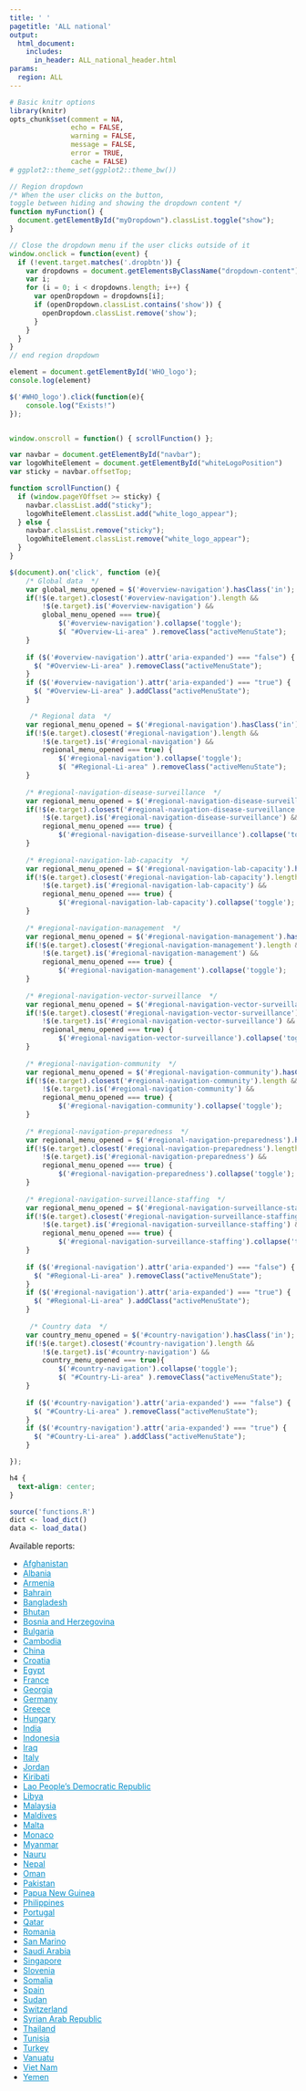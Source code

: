 ```yaml
---
title: ' '
pagetitle: 'ALL national'
output:
  html_document:
    includes:
      in_header: ALL_national_header.html
params:
  region: ALL
---
```


```r
# Basic knitr options
library(knitr)
opts_chunk$set(comment = NA, 
               echo = FALSE,
               warning = FALSE, 
               message = FALSE, 
               error = TRUE, 
               cache = FALSE)
# ggplot2::theme_set(ggplot2::theme_bw())
```

```js
// Region dropdown
/* When the user clicks on the button,
toggle between hiding and showing the dropdown content */
function myFunction() {
  document.getElementById("myDropdown").classList.toggle("show");
}

// Close the dropdown menu if the user clicks outside of it
window.onclick = function(event) {
  if (!event.target.matches('.dropbtn')) {
    var dropdowns = document.getElementsByClassName("dropdown-content");
    var i;
    for (i = 0; i < dropdowns.length; i++) {
      var openDropdown = dropdowns[i];
      if (openDropdown.classList.contains('show')) {
        openDropdown.classList.remove('show');
      }
    }
  }
}
// end region dropdown

element = document.getElementById('WHO_logo');
console.log(element)

$('#WHO_logo').click(function(e){
    console.log("Exists!")
});


window.onscroll = function() { scrollFunction() };

var navbar = document.getElementById("navbar");
var logoWhiteElement = document.getElementById("whiteLogoPosition")
var sticky = navbar.offsetTop;

function scrollFunction() {
  if (window.pageYOffset >= sticky) {
    navbar.classList.add("sticky");
    logoWhiteElement.classList.add("white_logo_appear");
  } else {
    navbar.classList.remove("sticky");
    logoWhiteElement.classList.remove("white_logo_appear");
  }
}

$(document).on('click', function (e){
    /* Global data  */
    var global_menu_opened = $('#overview-navigation').hasClass('in');
    if(!$(e.target).closest('#overview-navigation').length &&
        !$(e.target).is('#overview-navigation') &&
        global_menu_opened === true){
            $('#overview-navigation').collapse('toggle');
            $( "#Overview-Li-area" ).removeClass("activeMenuState");
    }
    
    if ($('#overview-navigation').attr('aria-expanded') === "false") {
      $( "#Overview-Li-area" ).removeClass("activeMenuState");
    }
    if ($('#overview-navigation').attr('aria-expanded') === "true") {
      $( "#Overview-Li-area" ).addClass("activeMenuState");
    }

     /* Regional data  */
    var regional_menu_opened = $('#regional-navigation').hasClass('in');
    if(!$(e.target).closest('#regional-navigation').length &&
        !$(e.target).is('#regional-navigation') &&
        regional_menu_opened === true) {
            $('#regional-navigation').collapse('toggle');
            $( "#Regional-Li-area" ).removeClass("activeMenuState");
    }
    
    /* #regional-navigation-disease-surveillance  */
    var regional_menu_opened = $('#regional-navigation-disease-surveillance').hasClass('in');
    if(!$(e.target).closest('#regional-navigation-disease-surveillance').length &&
        !$(e.target).is('#regional-navigation-disease-surveillance') &&
        regional_menu_opened === true) {
            $('#regional-navigation-disease-surveillance').collapse('toggle');
    }
    
    /* #regional-navigation-lab-capacity  */
    var regional_menu_opened = $('#regional-navigation-lab-capacity').hasClass('in');
    if(!$(e.target).closest('#regional-navigation-lab-capacity').length &&
        !$(e.target).is('#regional-navigation-lab-capacity') &&
        regional_menu_opened === true) {
            $('#regional-navigation-lab-capacity').collapse('toggle');
    }
    
    /* #regional-navigation-management  */
    var regional_menu_opened = $('#regional-navigation-management').hasClass('in');
    if(!$(e.target).closest('#regional-navigation-management').length &&
        !$(e.target).is('#regional-navigation-management') &&
        regional_menu_opened === true) {
            $('#regional-navigation-management').collapse('toggle');
    }
    
    /* #regional-navigation-vector-surveillance  */
    var regional_menu_opened = $('#regional-navigation-vector-surveillance').hasClass('in');
    if(!$(e.target).closest('#regional-navigation-vector-surveillance').length &&
        !$(e.target).is('#regional-navigation-vector-surveillance') &&
        regional_menu_opened === true) {
            $('#regional-navigation-vector-surveillance').collapse('toggle');
    }
    
    /* #regional-navigation-community  */
    var regional_menu_opened = $('#regional-navigation-community').hasClass('in');
    if(!$(e.target).closest('#regional-navigation-community').length &&
        !$(e.target).is('#regional-navigation-community') &&
        regional_menu_opened === true) {
            $('#regional-navigation-community').collapse('toggle');
    }
    
    /* #regional-navigation-preparedness  */
    var regional_menu_opened = $('#regional-navigation-preparedness').hasClass('in');
    if(!$(e.target).closest('#regional-navigation-preparedness').length &&
        !$(e.target).is('#regional-navigation-preparedness') &&
        regional_menu_opened === true) {
            $('#regional-navigation-preparedness').collapse('toggle');
    }
    
    /* #regional-navigation-surveillance-staffing  */
    var regional_menu_opened = $('#regional-navigation-surveillance-staffing').hasClass('in');
    if(!$(e.target).closest('#regional-navigation-surveillance-staffing').length &&
        !$(e.target).is('#regional-navigation-surveillance-staffing') &&
        regional_menu_opened === true) {
            $('#regional-navigation-surveillance-staffing').collapse('toggle');
    }
    
    if ($('#regional-navigation').attr('aria-expanded') === "false") {
      $( "#Regional-Li-area" ).removeClass("activeMenuState");
    }
    if ($('#regional-navigation').attr('aria-expanded') === "true") {
      $( "#Regional-Li-area" ).addClass("activeMenuState");
    }
     
     /* Country data  */
    var country_menu_opened = $('#country-navigation').hasClass('in');
    if(!$(e.target).closest('#country-navigation').length &&
        !$(e.target).is('#country-navigation') &&
        country_menu_opened === true){
            $('#country-navigation').collapse('toggle');
            $( "#Country-Li-area" ).removeClass("activeMenuState");
    }
    
    if ($('#country-navigation').attr('aria-expanded') === "false") {
      $( "#Country-Li-area" ).removeClass("activeMenuState");
    }
    if ($('#country-navigation').attr('aria-expanded') === "true") {
      $( "#Country-Li-area" ).addClass("activeMenuState");
    }

});

```

```css
h4 {
  text-align: center;
}
```

```r
source('functions.R')
dict <- load_dict()
data <- load_data()
```

Available reports: 

<ul>
<li><a href="country_reports/Afghanistan.pdf" style="color:#048eca;">Afghanistan</a></li>
<li><a href="country_reports/Albania.pdf" style="color:#048eca;">Albania</a></li>
<li><a href="country_reports/Armenia.pdf" style="color:#048eca;">Armenia</a></li>
<li><a href="country_reports/Bahrain.pdf" style="color:#048eca;">Bahrain</a></li>
<li><a href="country_reports/Bangladesh.pdf" style="color:#048eca;">Bangladesh</a></li>
<li><a href="country_reports/Bhutan.pdf" style="color:#048eca;">Bhutan</a></li>
<li><a href="country_reports/Bosnia and Herzegovina.pdf" style="color:#048eca;">Bosnia and Herzegovina</a></li>
<li><a href="country_reports/Bulgaria.pdf" style="color:#048eca;">Bulgaria</a></li>
<li><a href="country_reports/Cambodia.pdf" style="color:#048eca;">Cambodia</a></li>
<li><a href="country_reports/China.pdf" style="color:#048eca;">China</a></li>
<li><a href="country_reports/Croatia.pdf" style="color:#048eca;">Croatia</a></li>
<li><a href="country_reports/Egypt.pdf" style="color:#048eca;">Egypt</a></li>
<li><a href="country_reports/France.pdf" style="color:#048eca;">France</a></li>
<li><a href="country_reports/Georgia.pdf" style="color:#048eca;">Georgia</a></li>
<li><a href="country_reports/Germany.pdf" style="color:#048eca;">Germany</a></li>
<li><a href="country_reports/Greece.pdf" style="color:#048eca;">Greece</a></li>
<li><a href="country_reports/Hungary.pdf" style="color:#048eca;">Hungary</a></li>
<li><a href="country_reports/India.pdf" style="color:#048eca;">India</a></li>
<li><a href="country_reports/Indonesia.pdf" style="color:#048eca;">Indonesia</a></li>
<li><a href="country_reports/Iraq.pdf" style="color:#048eca;">Iraq</a></li>
<li><a href="country_reports/Italy.pdf" style="color:#048eca;">Italy</a></li>
<li><a href="country_reports/Jordan.pdf" style="color:#048eca;">Jordan</a></li>
<li><a href="country_reports/Kiribati.pdf" style="color:#048eca;">Kiribati</a></li>
<li><a href="country_reports/Lao People's Democratic Republic.pdf" style="color:#048eca;">Lao People's Democratic Republic</a></li>
<li><a href="country_reports/Libya.pdf" style="color:#048eca;">Libya</a></li>
<li><a href="country_reports/Malaysia.pdf" style="color:#048eca;">Malaysia</a></li>
<li><a href="country_reports/Maldives.pdf" style="color:#048eca;">Maldives</a></li>
<li><a href="country_reports/Malta.pdf" style="color:#048eca;">Malta</a></li>
<li><a href="country_reports/Monaco.pdf" style="color:#048eca;">Monaco</a></li>
<li><a href="country_reports/Myanmar.pdf" style="color:#048eca;">Myanmar</a></li>
<li><a href="country_reports/Nauru.pdf" style="color:#048eca;">Nauru</a></li>
<li><a href="country_reports/Nepal.pdf" style="color:#048eca;">Nepal</a></li>
<li><a href="country_reports/Oman.pdf" style="color:#048eca;">Oman</a></li>
<li><a href="country_reports/Pakistan.pdf" style="color:#048eca;">Pakistan</a></li>
<li><a href="country_reports/Papua New Guinea.pdf" style="color:#048eca;">Papua New Guinea</a></li>
<li><a href="country_reports/Philippines.pdf" style="color:#048eca;">Philippines</a></li>
<li><a href="country_reports/Portugal.pdf" style="color:#048eca;">Portugal</a></li>
<li><a href="country_reports/Qatar.pdf" style="color:#048eca;">Qatar</a></li>
<li><a href="country_reports/Romania.pdf" style="color:#048eca;">Romania</a></li>
<li><a href="country_reports/San Marino.pdf" style="color:#048eca;">San Marino</a></li>
<li><a href="country_reports/Saudi Arabia.pdf" style="color:#048eca;">Saudi Arabia</a></li>
<li><a href="country_reports/Singapore.pdf" style="color:#048eca;">Singapore</a></li>
<li><a href="country_reports/Slovenia.pdf" style="color:#048eca;">Slovenia</a></li>
<li><a href="country_reports/Somalia.pdf" style="color:#048eca;">Somalia</a></li>
<li><a href="country_reports/Spain.pdf" style="color:#048eca;">Spain</a></li>
<li><a href="country_reports/Sudan.pdf" style="color:#048eca;">Sudan</a></li>
<li><a href="country_reports/Switzerland.pdf" style="color:#048eca;">Switzerland</a></li>
<li><a href="country_reports/Syrian Arab Republic.pdf" style="color:#048eca;">Syrian Arab Republic</a></li>
<li><a href="country_reports/Thailand.pdf" style="color:#048eca;">Thailand</a></li>
<li><a href="country_reports/Tunisia.pdf" style="color:#048eca;">Tunisia</a></li>
<li><a href="country_reports/Turkey.pdf" style="color:#048eca;">Turkey</a></li>
<li><a href="country_reports/Vanuatu.pdf" style="color:#048eca;">Vanuatu</a></li>
<li><a href="country_reports/Viet Nam.pdf" style="color:#048eca;">Viet Nam</a></li>
<li><a href="country_reports/Yemen.pdf" style="color:#048eca;">Yemen</a></li>
</ul>
